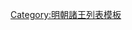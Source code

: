 {{ming|title=明朝遼山國諸王|ed=遼山國|head=[[正统 (年号)|正統]]十二年（[[1447年]]）封。|
{{ming/title}}
{{ming/list|遼山宣穆王|[[朱幼墏]]|朱佶焞、嫡四子|[[1447年]]—[[1500年]]|正統十二年封。[[弘治]]十三年薨。}}
{{ming/list|遼山端和王|[[朱詮鉞]]|朱幼墏、庶一子|[[1504年]]—[[1518年]]|弘治十七年襲封。[[正德 (明朝)|正德]]十三年薨。}}
{{ming/list|遼山恭靖王|[[朱勛澄]]|朱詮鉞、庶一子|[[1531年]]—[[1575年]]|[[嘉靖]]十年襲封。[[萬曆]]三年薨。}}
{{ming/list|遼山王|[[朱胤杞]]|朱勛澄、嫡一子|[[1580年]]—[[1612年]]|萬曆八年襲封。四十年薨。}}
{{ming/list|遼山長子|[[朱恬煇]]|朱胤杞、嫡一子||嘉靖四十五年封[[长孙 (封号)|長孫]]。萬曆三年改封[[长子 (封号)|長子]]。十五年卒。}}
{{ming/list|遼山王|[[朱珵地]]|朱恬煇、庶一子|[[1612年]]—？年|萬曆四十年以[[奉國將軍]]改封長孫，同年襲封。}}
}}<noinclude>
[[Category:明朝諸王列表模板]]
</noinclude>